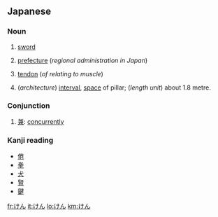 ==Japanese==
===Noun===
{{ja-noun|h|rom=ken}}
# {{ja-def|剣}} [[sword]]
# {{ja-def|県}} [[prefecture]] (''regional administration in Japan'')
# {{ja-def|腱}} [[tendon]] (''of relating to muscle'')
# {{ja-def|間}} (''architecture'') [[interval]], [[space]] of pillar; (''length unit'') about 1.8 metre.

===Conjunction===
{{ja-pos|h|conjunction|rom=ken}}
# [[兼]]: [[concurrently]]

===Kanji reading===
{{ja-kanjireading|rom=ken}}

* [[倦]]
* [[拳]]
* [[犬]]
* [[賢]]
* [[鍵]]

[[fr:けん]]
[[it:けん]]
[[lo:けん]]
[[km:けん]]